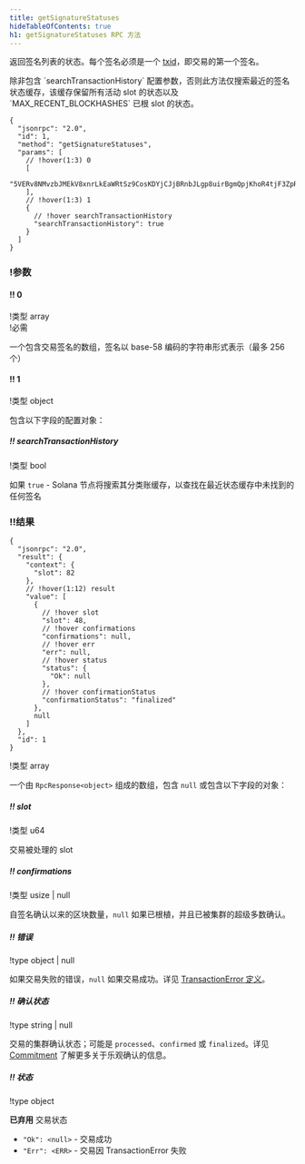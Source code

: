 ```yaml
---
title: getSignatureStatuses
hideTableOfContents: true
h1: getSignatureStatuses RPC 方法
---
```


返回签名列表的状态。每个签名必须是一个
[txid](/docs/references/terminology#transaction-id)，即交易的第一个签名。

<Callout type="info">
  除非包含 `searchTransactionHistory`
  配置参数，否则此方法仅搜索最近的签名状态缓存，该缓存保留所有活动 slot
  的状态以及 `MAX_RECENT_BLOCKHASHES` 已根
  slot 的状态。
</Callout>

<APIMethod>

```jsonc !!request curl
{
  "jsonrpc": "2.0",
  "id": 1,
  "method": "getSignatureStatuses",
  "params": [
    // !hover(1:3) 0
    [
      "5VERv8NMvzbJMEkV8xnrLkEaWRtSz9CosKDYjCJjBRnbJLgp8uirBgmQpjKhoR4tjF3ZpRzrFmBV6UjKdiSZkQUW"
    ],
    // !hover(1:3) 1
    {
      // !hover searchTransactionHistory
      "searchTransactionHistory": true
    }
  ]
}
```

### !参数

#### !! 0

!类型 array  
!必需

一个包含交易签名的数组，签名以 base-58 编码的字符串形式表示（最多 256 个）

#### !! 1

!类型 object

包含以下字段的配置对象：

##### !! searchTransactionHistory

!类型 bool

如果 `true` -
Solana 节点将搜索其分类账缓存，以查找在最近状态缓存中未找到的任何签名

### !!结果

```jsonc !response
{
  "jsonrpc": "2.0",
  "result": {
    "context": {
      "slot": 82
    },
    // !hover(1:12) result
    "value": [
      {
        // !hover slot
        "slot": 48,
        // !hover confirmations
        "confirmations": null,
        // !hover err
        "err": null,
        // !hover status
        "status": {
          "Ok": null
        },
        // !hover confirmationStatus
        "confirmationStatus": "finalized"
      },
      null
    ]
  },
  "id": 1
}
```

!类型 array

一个由 `RpcResponse<object>` 组成的数组，包含 `null` 或包含以下字段的对象：

##### !! slot

!类型 u64

交易被处理的 slot

##### !! confirmations

!类型 usize | null

自签名确认以来的区块数量，`null` 如果已根植，并且已被集群的超级多数确认。

##### !! 错误

!type object | null

如果交易失败的错误，`null` 如果交易成功。详见
[TransactionError 定义](https://github.com/solana-labs/solana/blob/c0c60386544ec9a9ec7119229f37386d9f070523/sdk/src/transaction/error.rs#L13)。

##### !! 确认状态

!type string | null

交易的集群确认状态；可能是 `processed`、`confirmed` 或 `finalized`。详见
[Commitment](/docs/rpc/#configuring-state-commitment)
了解更多关于乐观确认的信息。

##### !! 状态

!type object

**已弃用** 交易状态

- `"Ok": <null>` - 交易成功
- `"Err": <ERR>` - 交易因 TransactionError 失败

</APIMethod>
